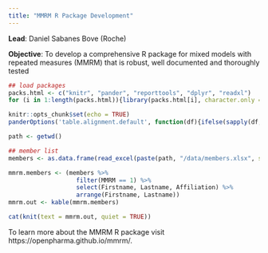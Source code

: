 ```yaml
---
title: "MMRM R Package Development"
---
```


**Lead**: Daniel Sabanes Bove (Roche)

**Objective**: To develop a comprehensive R package for mixed models with repeated measures (MMRM) that is robust, well documented and thoroughly tested

```r
## load packages
packs.html <- c("knitr", "pander", "reporttools", "dplyr", "readxl")
for (i in 1:length(packs.html)){library(packs.html[i], character.only = TRUE)}

knitr::opts_chunk$set(echo = TRUE)
panderOptions('table.alignment.default', function(df){ifelse(sapply(df, is.numeric), 'right', 'left')})

path <- getwd()

## member list
members <- as.data.frame(read_excel(paste(path, "/data/members.xlsx", sep = ""), col_types = NULL))
```

```r
mmrm.members <- (members %>% 
                   filter(MMRM == 1) %>% 
                   select(Firstname, Lastname, Affiliation) %>% 
                   arrange(Firstname, Lastname))
mmrm.out <- kable(mmrm.members)

cat(knit(text = mmrm.out, quiet = TRUE))
```

To learn more about the MMRM R package visit https://openpharma.github.io/mmrm/.
